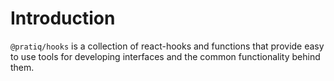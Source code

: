 # Introduction 

`@pratiq/hooks` is a collection of react-hooks and functions that provide easy 
to use tools for developing interfaces and the common functionality behind them.
